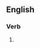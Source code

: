 ==English==

===Verb===
{{head|en|verb form}}

# {{present participle of|overpraise|lang=en|nocat=1}}
